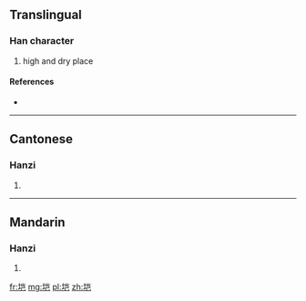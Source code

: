 {{also|塏}}
==Translingual==

===Han character===
{{Han char|rn=32|rad=土|as=06|sn=9|four=|canj=土山尸山 (GUSU)}}

# high and dry place

====References====
* {{Han ref|kx=0228.291|hdz=10439.090|uh=57B2|ud=22450}}

----

==Cantonese==

===Hanzi===
{{yue-hanzi|jyut=|y=hoi2|tra=塏}}

# {{defn|lang=yue|sort=土06}}

----

==Mandarin==

===Hanzi===
{{cmn-hanzi|tra=塏|pin=[[kǎi]] ([[kai3]])|wg=k'ai<sup>3</sup>}}

# {{defn|lang=cmn|sort=土06}}

[[fr:垲]]
[[mg:垲]]
[[pl:垲]]
[[zh:垲]]